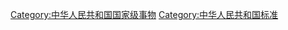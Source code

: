{{Wikisource|Category:中华人民共和国国家标准|中华人民共和国国家标准}}
{{Catmore}}

[[Category:中华人民共和国国家级事物|Category:中华人民共和国国家级事物]]
[[Category:中华人民共和国标准|Category:中华人民共和国标准]]